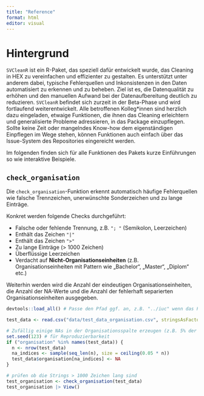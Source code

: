 ```yaml
---
title: "Reference"
format: html
editor: visual
---
```


# Hintergrund

`SVCleanR` ist ein R-Paket, das speziell dafür entwickelt wurde, das Cleaning in HEX zu vereinfachen und effizienter zu gestalten. Es unterstützt unter anderem dabei, typische Fehlerquellen und Inkonsistenzen in den Daten automatisiert zu erkennen und zu beheben. Ziel ist es, die Datenqualität zu erhöhen und den manuellen Aufwand bei der Datenaufbereitung deutlich zu reduzieren. `SVCleanR` befindet sich zurzeit in der Beta-Phase und wird fortlaufend weiterentwickelt. Alle betroffenen Kolleg\*innen sind herzlich dazu eingeladen, etwaige Funktionen, die ihnen das Cleaning erleichtern und generalisierte Probleme adressieren, in das Package einzupflegen. Sollte keine Zeit oder mangelndes Know-how dem eigenständigen Einpflegen im Wege stehen, können Funktionen auch einfach über das Issue-System des Repositories eingereicht werden.

Im folgenden finden sich für alle Funktionen des Pakets kurze Einführungen so wie interaktive Beispiele.

## `check_organisation`

Die `check_organisation`-Funktion erkennt automatisch häufige Fehlerquellen wie falsche Trennzeichen, unerwünschte Sonderzeichen und zu lange Einträge.

Konkret werden folgende Checks durchgeführt:

-   Falsche oder fehlende Trennung, z.B. `"; "` (Semikolon, Leerzeichen)\
-   Enthält das Zeichen `"|"`\
-   Enthält das Zeichen `">"`\
-   Zu lange Einträge (\> 1000 Zeichen)\
-   Überflüssige Leerzeichen\
-   Verdacht auf **Nicht-Organisationseinheiten** (z.B. Organisationseinheiten mit Pattern wie „Bachelor“, „Master“, „Diplom“ etc.)

Weiterhin werden wird die Anzahl der eindeutigen Organisationseinheiten, die Anzahl der NA-Werte und die Anzahl der fehlerhaft separierten Organisationseinheiten ausgegeben.

```r
devtools::load_all() # Passe den Pfad ggf. an, z.B. "../iuc" wenn das Paket im übergeordneten Verzeichnis liegt

test_data <- read.csv("data/test_data_organisation.csv", stringsAsFactors = FALSE)

# Zufällig einige NAs in der Organisationsspalte erzeugen (z.B. 5% der Zeilen)
set.seed(123) # für Reproduzierbarkeit
if ("organisation" %in% names(test_data)) {
  n <- nrow(test_data)
  na_indices <- sample(seq_len(n), size = ceiling(0.05 * n))
  test_data$organisation[na_indices] <- NA
}

# prüfen ob die Strings > 1000 Zeichen lang sind
test_organisation <- check_organisation(test_data)  
test_organisation |> View()
```